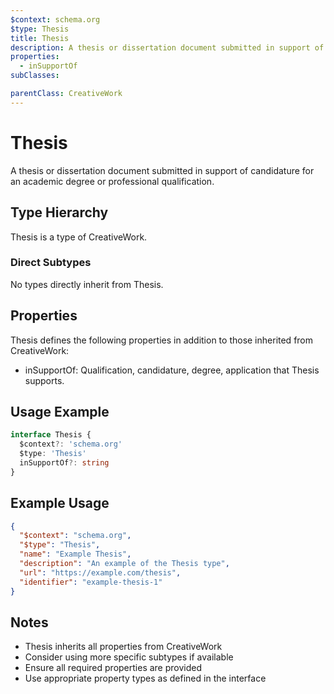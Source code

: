 ```yaml
---
$context: schema.org
$type: Thesis
title: Thesis
description: A thesis or dissertation document submitted in support of candidature for an academic degree or professional qualification.
properties:
  - inSupportOf
subClasses:

parentClass: CreativeWork
---
```


# Thesis

A thesis or dissertation document submitted in support of candidature for an academic degree or professional qualification.

## Type Hierarchy

Thesis is a type of CreativeWork.

### Direct Subtypes

No types directly inherit from Thesis.

## Properties

Thesis defines the following properties in addition to those inherited from CreativeWork:

- inSupportOf: Qualification, candidature, degree, application that Thesis supports.

## Usage Example

```typescript
interface Thesis {
  $context?: 'schema.org'
  $type: 'Thesis'
  inSupportOf?: string
}
```

## Example Usage

```json
{
  "$context": "schema.org",
  "$type": "Thesis",
  "name": "Example Thesis",
  "description": "An example of the Thesis type",
  "url": "https://example.com/thesis",
  "identifier": "example-thesis-1"
}
```

## Notes

- Thesis inherits all properties from CreativeWork
- Consider using more specific subtypes if available
- Ensure all required properties are provided
- Use appropriate property types as defined in the interface
